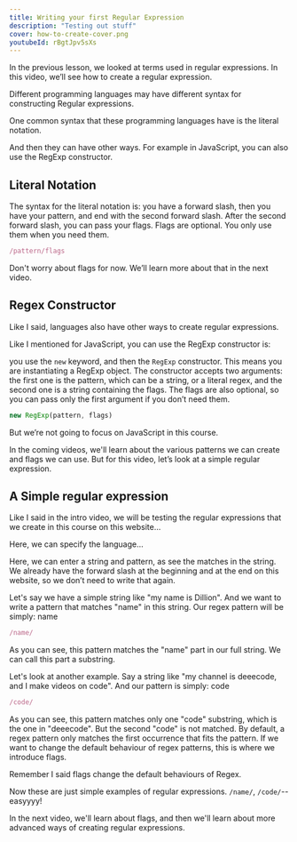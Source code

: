 ```yaml
---
title: Writing your first Regular Expression
description: "Testing out stuff"
cover: how-to-create-cover.png
youtubeId: rBgtJpv5sXs
---
```


In the previous lesson, we looked at terms used in regular expressions. In this video, we’ll see how to create a regular expression.

Different programming languages may have different syntax for constructing Regular expressions.

One common syntax that these programming languages have is the literal notation.

And then they can have other ways. For example in JavaScript, you can also use the RegExp constructor.

## Literal Notation

The syntax for the literal notation is:
you have a forward slash, then you have your pattern, and end with the second forward slash. After the second forward slash, you can pass your flags. Flags are optional. You only use them when you need them.

```jsx
/pattern/flags
```

Don't worry about flags for now. We’ll learn more about that in the next video.

## Regex Constructor

Like I said, languages also have other ways to create regular expressions.

Like I mentioned for JavaScript, you can use the RegExp constructor is:

you use the `new` keyword, and then the `RegExp` constructor. This means you are instantiating a RegExp object. The constructor accepts two arguments: the first one is the pattern, which can be a string, or a literal regex, and the second one is a string containing the flags. The flags are also optional, so you can pass only the first argument if you don’t need them.

```jsx
new RegExp(pattern, flags)
```

But we’re not going to focus on JavaScript in this course.

In the coming videos, we'll learn about the various patterns we can create and flags we can use. But for this video, let’s look at a simple regular expression.

## A Simple regular expression

Like I said in the intro video, we will be testing the regular expressions that we create in this course on this website…

Here, we can specify the language…

Here, we can enter a string and pattern, as see the matches in the string. We already have the forward slash at the beginning and at the end on this website, so we don’t need to write that again.

Let's say we have a simple string like "my name is Dillion". And we want to write a pattern that matches "name" in this string. Our regex pattern will be simply:
name

```jsx
/name/
```

As you can see, this pattern matches the "name" part in our full string. We can call this part a substring.

Let's look at another example. Say a string like "my channel is deeecode, and I make videos on code". And our pattern is simply:
code

```jsx
/code/
```

As you can see, this pattern matches only one "code" substring, which is the one in "deeecode". But the second "code" is not matched. By default, a regex pattern only matches the first occurrence that fits the pattern. If we want to change the default behaviour of regex patterns, this is where we introduce flags.

Remember I said flags change the default behaviours of Regex.

Now these are just simple examples of regular expressions. `/name/`, `/code/`--easyyyy! 

In the next video, we'll learn about flags, and then we'll learn about more advanced ways of creating regular expressions.
